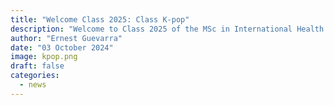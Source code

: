 ```yaml
---
title: "Welcome Class 2025: Class K-pop"
description: "Welcome to Class 2025 of the MSc in International Health and Tropical Medicine"
author: "Ernest Guevarra"
date: "03 October 2024"
image: kpop.png
draft: false
categories:
  - news
---
```






